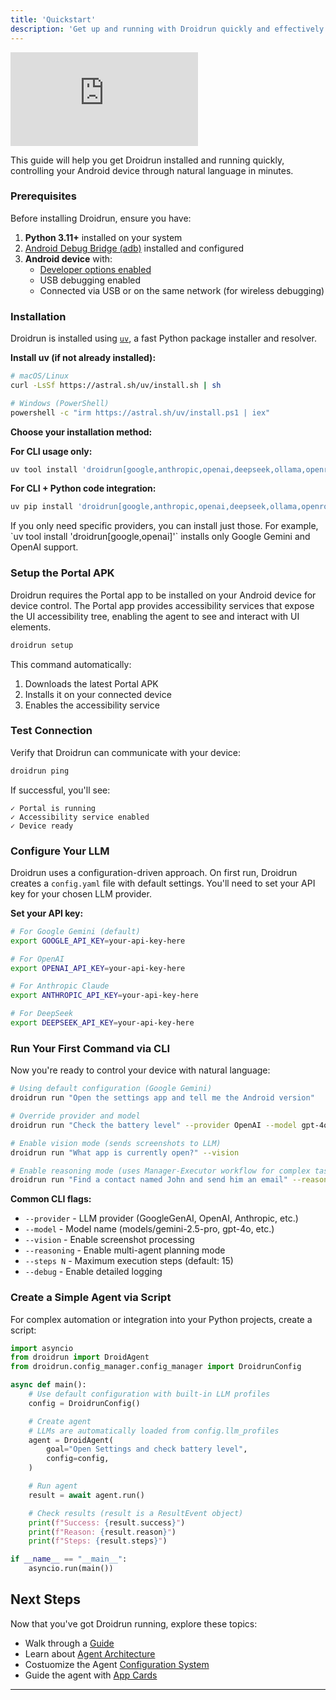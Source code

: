 ```yaml
---
title: 'Quickstart'
description: 'Get up and running with Droidrun quickly and effectively'
---
```


<iframe
  className="w-full aspect-video rounded-xl"
  src="https://www.youtube.com/embed/4WT7FXJah2I"
  title="YouTube video player"
  frameBorder="0"
  allow="accelerometer; autoplay; clipboard-write; encrypted-media; gyroscope; picture-in-picture"
  allowFullScreen
></iframe>

This guide will help you get Droidrun installed and running quickly, controlling your Android device through natural language in minutes.

### Prerequisites

Before installing Droidrun, ensure you have:

1. **Python 3.11+** installed on your system
2. [Android Debug Bridge (adb)](https://developer.android.com/studio/releases/platform-tools) installed and configured
3. **Android device** with:
   - [Developer options enabled](https://developer.android.com/studio/debug/dev-options)
   - USB debugging enabled
   - Connected via USB or on the same network (for wireless debugging)

### Installation

Droidrun is installed using [`uv`](https://docs.astral.sh/uv/), a fast Python package installer and resolver.

**Install uv (if not already installed):**

```bash
# macOS/Linux
curl -LsSf https://astral.sh/uv/install.sh | sh

# Windows (PowerShell)
powershell -c "irm https://astral.sh/uv/install.ps1 | iex"
```

**Choose your installation method:**

**For CLI usage only:**
```bash
uv tool install 'droidrun[google,anthropic,openai,deepseek,ollama,openrouter]'
```

**For CLI + Python code integration:**
```bash
uv pip install 'droidrun[google,anthropic,openai,deepseek,ollama,openrouter]'
```

<Note>
If you only need specific providers, you can install just those. For example, `uv tool install 'droidrun[google,openai]'` installs only Google Gemini and OpenAI support.
</Note>

### Setup the Portal APK

Droidrun requires the Portal app to be installed on your Android device for device control. The Portal app provides accessibility services that expose the UI accessibility tree, enabling the agent to see and interact with UI elements.

```bash
droidrun setup
```

This command automatically:
1. Downloads the latest Portal APK
2. Installs it on your connected device
3. Enables the accessibility service

### Test Connection

Verify that Droidrun can communicate with your device:

```bash
droidrun ping
```

If successful, you'll see:
```
✓ Portal is running
✓ Accessibility service enabled
✓ Device ready
```

### Configure Your LLM

Droidrun uses a configuration-driven approach. On first run, Droidrun creates a `config.yaml` file with default settings. You'll need to set your API key for your chosen LLM provider.

**Set your API key:**

```bash
# For Google Gemini (default)
export GOOGLE_API_KEY=your-api-key-here

# For OpenAI
export OPENAI_API_KEY=your-api-key-here

# For Anthropic Claude
export ANTHROPIC_API_KEY=your-api-key-here

# For DeepSeek
export DEEPSEEK_API_KEY=your-api-key-here
```

### Run Your First Command via CLI

Now you're ready to control your device with natural language:

```bash
# Using default configuration (Google Gemini)
droidrun run "Open the settings app and tell me the Android version"

# Override provider and model
droidrun run "Check the battery level" --provider OpenAI --model gpt-4o

# Enable vision mode (sends screenshots to LLM)
droidrun run "What app is currently open?" --vision

# Enable reasoning mode (uses Manager-Executor workflow for complex tasks)
droidrun run "Find a contact named John and send him an email" --reasoning
```

**Common CLI flags:**
- `--provider` - LLM provider (GoogleGenAI, OpenAI, Anthropic, etc.)
- `--model` - Model name (models/gemini-2.5-pro, gpt-4o, etc.)
- `--vision` - Enable screenshot processing
- `--reasoning` - Enable multi-agent planning mode
- `--steps N` - Maximum execution steps (default: 15)
- `--debug` - Enable detailed logging

### Create a Simple Agent via Script

For complex automation or integration into your Python projects, create a script:

```python
import asyncio
from droidrun import DroidAgent
from droidrun.config_manager.config_manager import DroidrunConfig

async def main():
    # Use default configuration with built-in LLM profiles
    config = DroidrunConfig()

    # Create agent
    # LLMs are automatically loaded from config.llm_profiles
    agent = DroidAgent(
        goal="Open Settings and check battery level",
        config=config,
    )

    # Run agent
    result = await agent.run()

    # Check results (result is a ResultEvent object)
    print(f"Success: {result.success}")
    print(f"Reason: {result.reason}")
    print(f"Steps: {result.steps}")

if __name__ == "__main__":
    asyncio.run(main())
```

## Next Steps

Now that you've got Droidrun running, explore these topics:

- Walk through a [Guide](/guides/overview)
- Learn about [Agent Architecture](/concepts/agent-architecture)
- Costuomize the Agent [Configuration System](/sdk/configuration)
- Guide the agent with [App Cards](/features/app-cards)


---